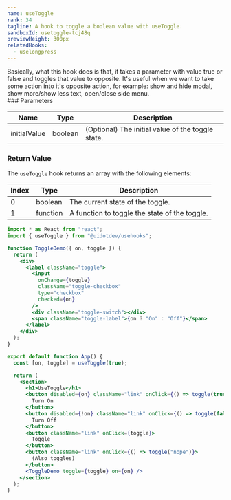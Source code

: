 ```yaml
---
name: useToggle
rank: 34
tagline: A hook to toggle a boolean value with useToggle.
sandboxId: usetoggle-tcj48q
previewHeight: 300px
relatedHooks:
  - uselongpress
---
```



<HookDescription name={frontmatter.name}>
  Basically, what this hook does is that, it takes a parameter with value true
  or false and toggles that value to opposite. It's useful when we want to take
  some action into it's opposite action, for example: show and hide modal, show
  more/show less text, open/close side menu.
</HookDescription>

<div class="reference">
  ### Parameters

  | Name         | Type    | Description                                       |
  | ------------ | ------- | ------------------------------------------------- |
  | initialValue | boolean | (Optional) The initial value of the toggle state. |

  ### Return Value

  The `useToggle` hook returns an array with the following elements:

  | Index | Type     | Description                                   |
  | ----- | -------- | --------------------------------------------- |
  | 0     | boolean  | The current state of the toggle.              |
  | 1     | function | A function to toggle the state of the toggle. |
</div>

<CodePreview
  sandboxId={frontmatter.sandboxId}
  previewHeight={frontmatter.previewHeight}
/>

<StaticCodeContainer>

```jsx
import * as React from "react";
import { useToggle } from "@uidotdev/usehooks";

function ToggleDemo({ on, toggle }) {
  return (
    <div>
      <label className="toggle">
        <input
          onChange={toggle}
          className="toggle-checkbox"
          type="checkbox"
          checked={on}
        />
        <div className="toggle-switch"></div>
        <span className="toggle-label">{on ? "On" : "Off"}</span>
      </label>
    </div>
  );
}

export default function App() {
  const [on, toggle] = useToggle(true);

  return (
    <section>
      <h1>UseToggle</h1>
      <button disabled={on} className="link" onClick={() => toggle(true)}>
        Turn On
      </button>
      <button disabled={!on} className="link" onClick={() => toggle(false)}>
        Turn Off
      </button>
      <button className="link" onClick={toggle}>
        Toggle
      </button>
      <button className="link" onClick={() => toggle("nope")}>
        (Also toggles)
      </button>
      <ToggleDemo toggle={toggle} on={on} />
    </section>
  );
}
```

</StaticCodeContainer>
